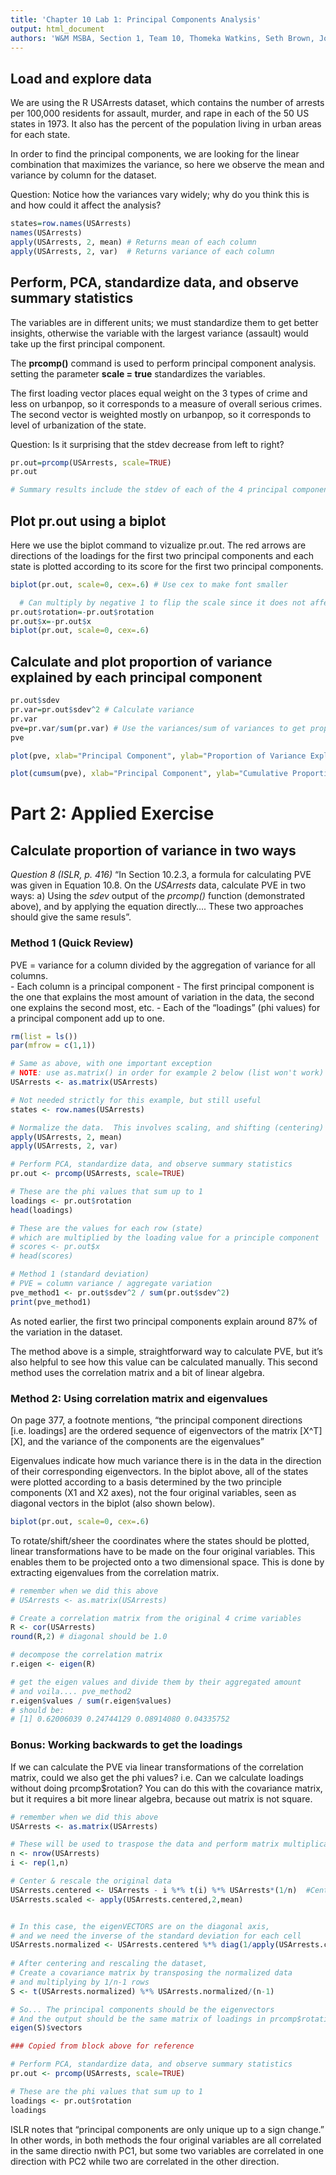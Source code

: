 ```yaml
---
title: 'Chapter 10 Lab 1: Principal Components Analysis'
output: html_document
authors: 'W&M MSBA, Section 1, Team 10, Thomeka Watkins, Seth Brown, John Custer'
---
```


## Load and explore data
We are using the R USArrests dataset, which contains the number of arrests per 100,000 residents for assault, murder, and rape in each of the 50 US states in 1973. It also has the percent of the population living in urban areas for each state.

In order to find the principal components, we are looking for the linear combination that maximizes the variance, so here we observe the mean and variance by column for the dataset.

Question: Notice how the variances vary widely; why do you think this is and how could it affect the analysis?

```r
states=row.names(USArrests)
names(USArrests)
apply(USArrests, 2, mean) # Returns mean of each column
apply(USArrests, 2, var)  # Returns variance of each column
```

## Perform, PCA, standardize data, and observe summary statistics
The variables are in different units; we must standardize them to get better insights, otherwise the variable with the largest variance (assault) would take up the first principal component.

The **prcomp()** command is used to perform principal component analysis. setting the parameter **scale = true** standardizes the variables.

The first loading vector places equal weight on the 3 types of crime and less on urbanpop, so it corresponds to a measure of overall serious crimes. The second vector is weighted mostly on urbanpop, so it corresponds to level of urbanization of the state.

Question: Is it surprising that the stdev decrease from left to right?
```r
pr.out=prcomp(USArrests, scale=TRUE) 
pr.out 

# Summary results include the stdev of each of the 4 principal components; and the loadings (rotation)
```

## Plot pr.out using a biplot
Here we use the biplot command to vizualize pr.out. The red arrows are directions of the loadings for the first two principal components and each state is plotted according to its score for the first two principal components.
```r
biplot(pr.out, scale=0, cex=.6) # Use cex to make font smaller

  # Can multiply by negative 1 to flip the scale since it does not affect variance
pr.out$rotation=-pr.out$rotation
pr.out$x=-pr.out$x
biplot(pr.out, scale=0, cex=.6)

```

## Calculate and plot proportion of variance explained by each principal component
``` r
pr.out$sdev
pr.var=pr.out$sdev^2 # Calculate variance
pr.var
pve=pr.var/sum(pr.var) # Use the variances/sum of variances to get proportion of variance explained
pve

plot(pve, xlab="Principal Component", ylab="Proportion of Variance Explained", ylim=c(0,1),type='b')

plot(cumsum(pve), xlab="Principal Component", ylab="Cumulative Proportion of Variance Explained", ylim=c(0,1),type='b')

```

# Part 2:  Applied Exercise
## Calculate proportion of variance in two ways
*Question 8 (ISLR, p. 416)*
"In Section 10.2.3, a formula for calculating PVE was given in Equation 10.8.  On the *USArrests* data, calculate PVE in two ways:  a) Using the *sdev* output of the *prcomp()* function (demonstrated above), and by applying the equation directly.... These two approaches should give the same resuls".

### Method 1 (Quick Review)
PVE = variance for a column divided by the aggregation of variance for all columns.  
-  Each column is a principal component 
- The first principal component is the one that explains the most amount of variation in the data, the second one explains the second most, etc.
- Each of the "loadings" (phi values) for a principal component add up to one.  

``` r
rm(list = ls())
par(mfrow = c(1,1))

# Same as above, with one important exception 
# NOTE: use as.matrix() in order for example 2 below (list won't work)
USArrests <- as.matrix(USArrests)

# Not needed strictly for this example, but still useful
states <- row.names(USArrests)

# Normalize the data.  This involves scaling, and shifting (centering) it
apply(USArrests, 2, mean)
apply(USArrests, 2, var)

# Perform PCA, standardize data, and observe summary statistics
pr.out <- prcomp(USArrests, scale=TRUE)

# These are the phi values that sum up to 1 
loadings <- pr.out$rotation 
head(loadings)

# These are the values for each row (state) 
# which are multiplied by the loading value for a principle component
# scores <- pr.out$x
# head(scores)
```
```r

# Method 1 (standard deviation)
# PVE = column variance / aggregate variation
pve_method1 <- pr.out$sdev^2 / sum(pr.out$sdev^2)
print(pve_method1)

```

As noted earlier, the first two principal components explain around 87% of the variation in the dataset.  

The method above is a simple, straightforward way to calculate PVE, but it's also helpful to see how this value can be calculated manually.  This second method uses the correlation matrix and a bit of linear algebra.  

### Method 2:  Using correlation matrix and eigenvalues

On page 377, a footnote mentions, "the principal component directions [i.e. loadings] are the ordered sequence of eigenvectors of the matrix [X^T][X], and the variance of the components are the eigenvalues"

Eigenvalues indicate how much variance there is in the data in the direction of their corresponding eigenvectors. In the biplot above, all of the states were plotted according to a basis determined by the two principle components (X1 and X2 axes), not the four original variables, seen as diagonal vectors in the biplot (also shown below).   

```r
biplot(pr.out, scale=0, cex=.6) 
```

To rotate/shift/sheer the coordinates where the states should be plotted, linear transformations have to be made on the four original variables.  This enables them to be projected onto a two dimensional space. This is done by extracting eigenvalues from the correlation matrix.

```r
# remember when we did this above
# USArrests <- as.matrix(USArrests)

# Create a correlation matrix from the original 4 crime variables 
R <- cor(USArrests)
round(R,2) # diagonal should be 1.0
```
```r

# decompose the correlation matrix 
r.eigen <- eigen(R)

# get the eigen values and divide them by their aggregated amount
# and voila.... pve_method2
r.eigen$values / sum(r.eigen$values) 
# should be:
# [1] 0.62006039 0.24744129 0.08914080 0.04335752
```

### Bonus:  Working backwards to get the loadings 
If we can calculate the PVE via linear transformations of the correlation matrix, could we also get the phi values?  i.e. Can we calculate loadings without doing prcomp$rotation?  You can do this with the covariance matrix, but it requires a bit more linear algebra, because out matrix is not square.  

``` r
# remember when we did this above
USArrests <- as.matrix(USArrests)

# These will be used to traspose the data and perform matrix multiplication 
n <- nrow(USArrests)
i <- rep(1,n)

# Center & rescale the original data
USArrests.centered <- USArrests - i %*% t(i) %*% USArrests*(1/n)  #Center
USArrests.scaled <- apply(USArrests.centered,2,mean)


# In this case, the eigenVECTORS are on the diagonal axis, 
# and we need the inverse of the standard deviation for each cell
USArrests.normalized <- USArrests.centered %*% diag(1/apply(USArrests.centered, 2, sd)) 
 
# After centering and rescaling the dataset,
# Create a covariance matrix by transposing the normalized data 
# and multiplying by 1/n-1 rows
S <- t(USArrests.normalized) %*% USArrests.normalized/(n-1)

# So... The principal components should be the eigenvectors
# And the output should be the same matrix of loadings in prcomp$rotation
eigen(S)$vectors
``` 

```r
### Copied from block above for reference

# Perform PCA, standardize data, and observe summary statistics
pr.out <- prcomp(USArrests, scale=TRUE)

# These are the phi values that sum up to 1 
loadings <- pr.out$rotation 
loadings

```

ISLR notes that "principal components are only unique up to a sign change."  In other words, in both methods the four original variables are all correlated in the same directio nwith PC1, but some two variables are correlated in one direction with PC2 while two are correlated in the other direction.



